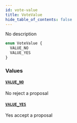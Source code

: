 ```yaml
---
id: vote-value
title: VoteValue
hide_table_of_contents: false
---
```



No description

```graphql
enum VoteValue {
  VALUE_NO
  VALUE_YES
}
```


### Values

#### [`VALUE_NO`](#)

No reject a proposal


#### [`VALUE_YES`](#)

Yes accept a proposal




